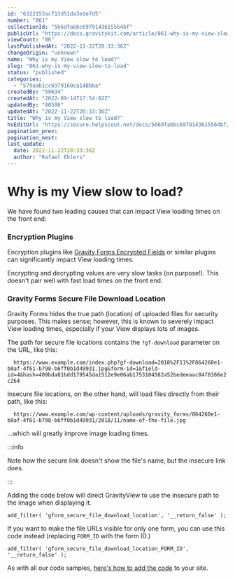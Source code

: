```yaml
---
id: "6322153ac713d51da3ede7d5"
number: "861"
collectionId: "566dfabbc6979143615564bf"
publicUrl: "https://docs.gravitykit.com/article/861-why-is-my-view-slow-to-load"
viewCount: "86"
lastPublishedAt: "2022-11-22T20:33:36Z"
changeOrigin: "unknown"
name: "Why is my View slow to load?"
slug: "861-why-is-my-view-slow-to-load"
status: "published"
categories: 
  - "579aab1cc6979160ca148bba"
createdBy: "59634"
createdAt: "2022-09-14T17:54:02Z"
updatedBy: "80506"
updatedAt: "2022-11-22T20:33:36Z"
title: "Why is my View slow to load?"
hsEditUrl: "https://secure.helpscout.net/docs/566dfabbc6979143615564bf/article/6322153ac713d51da3ede7d5"
pagination_prev: 
pagination_next: 
last_update:
  date: 2022-11-22T20:33:36Z
  author: "Rafael Ehlers"
---
```


# Why is my View slow to load?

We have found two leading causes that can impact View loading times on the front end:

### Encryption Plugins

Encryption plugins like [Gravity Forms Encrypted Fields](https://codecanyon.net/item/gravity-forms-encrypted-fields/18564931) or similar plugins can significantly impact View loading times.

Encrypting and decrypting values are very slow tasks (on purpose!). This doesn't pair well with fast load times on the front end.

### Gravity Forms Secure File Download Location

Gravity Forms hides the true path (location) of uploaded files for security purposes. This makes sense; however, this is known to severely impact View loading times, especially if your View displays lots of images.

The path for secure file locations contains the `?gf-download` parameter on the URL, like this:

`	https://www.example.com/index.php?gf-download=2018%2F11%2F864260e1-b0af-4f61-b798-b6ff0b1d49931.jpg&form-id=1&field-id=4&hash=409bda81bdd179545da1512e9e06ab1753104582a52bedeeaac04f8366e2c264	`

Insecure file locations, on the other hand, will load files directly from their path, like this:

`	https://www.example.com/wp-content/uploads/gravity_forms/864260e1-b0af-4f61-b798-b6ff0b1d49931/2018/11/name-of-the-file.jpg	`

...which will greatly improve image loading times.


:::info

Note how the secure link doesn't show the file's name, but the insecure link does.

:::

  Adding the code below will direct GravityView to use the insecure path to the image when displaying it.

```
add_filter( 'gform_secure_file_download_location', '__return_false' );
```

If you want to make the file URLs visible for only one form, you can use this code instead (replacing `FORM_ID` with the form ID.)

```
add_filter( 'gform_secure_file_download_location_FORM_ID', '__return_false' );
```

As with all our code samples, [here's how to add the code](https://docs.gravitykit.com/article/210-where-to-put-code-samples) to your site.